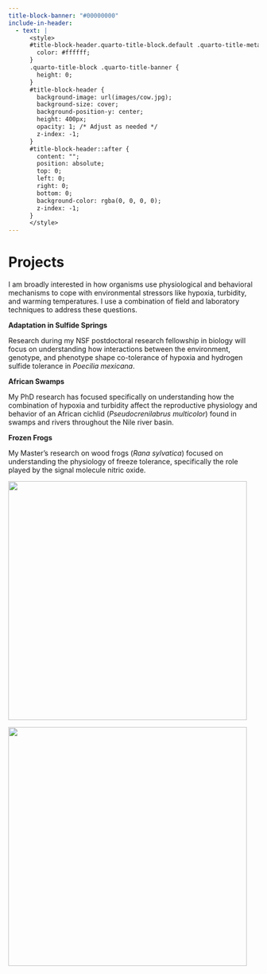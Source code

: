 ```yaml
---
title-block-banner: "#00000000"
include-in-header:
  - text: |
      <style>
      #title-block-header.quarto-title-block.default .quarto-title-meta {
        color: #ffffff;
      }
      .quarto-title-block .quarto-title-banner {
        height: 0;
      }
      #title-block-header {
        background-image: url(images/cow.jpg);
        background-size: cover;
        background-position-y: center;
        height: 400px;
        opacity: 1; /* Adjust as needed */
        z-index: -1;
      }
      #title-block-header::after {
        content: "";
        position: absolute;
        top: 0;
        left: 0;
        right: 0;
        bottom: 0;
        background-color: rgba(0, 0, 0, 0); 
        z-index: -1;
      }
      </style>
---
```


# Projects

I am broadly interested in how organisms use physiological and behavioral mechanisms to cope with environmental stressors like hypoxia, turbidity, and warming temperatures. I use a combination of field and laboratory techniques to address these questions.

**Adaptation in Sulfide Springs**

Research during my NSF postdoctoral research fellowship in biology will focus on understanding how interactions between the environment, genotype, and phenotype shape co-tolerance of hypoxia and hydrogen sulfide tolerance in *Poecilia mexicana*.

**African Swamps**

My PhD research has focused specifically on understanding how the combination of hypoxia and turbidity affect the reproductive physiology and behavior of an African cichlid (*Pseudocrenilabrus multicolor*) found in swamps and rivers throughout the Nile river basin.

**Frozen Frogs**

My Master's research on wood frogs (*Rana sylvatica*) focused on understanding the physiology of freeze tolerance, specifically the role played by the signal molecule nitric oxide.

::: {layout-ncol="2"}

![](images/frozen.jpg){width="5in"}


![](images/male%20territory%20pit.JPG){width="5in"}
:::
